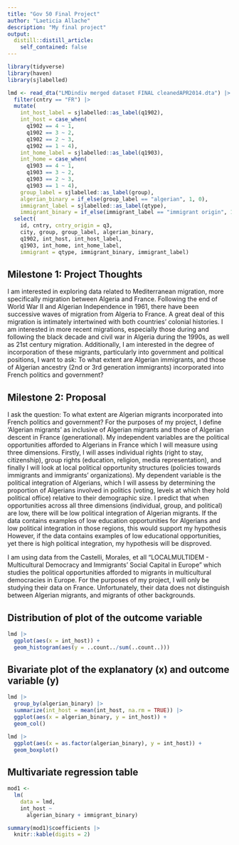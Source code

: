 ```yaml
---
title: "Gov 50 Final Project"
author: "Laeticia Allache"
description: "My final project"
output:
  distill::distill_article:
    self_contained: false
---
```


```r
library(tidyverse)
library(haven)
library(sjlabelled)

lmd <- read_dta("LMDindiv merged dataset FINAL cleanedAPR2014.dta") |> 
  filter(cntry == "FR") |>
  mutate(
    int_host_label = sjlabelled::as_label(q1902),
    int_host = case_when(
      q1902 == 4 ~ 1,
      q1902 == 3 ~ 2,
      q1902 == 2 ~ 3,
      q1902 == 1 ~ 4),
    int_home_label = sjlabelled::as_label(q1903),
    int_home = case_when(
      q1903 == 4 ~ 1,
      q1903 == 3 ~ 2,
      q1903 == 2 ~ 3,
      q1903 == 1 ~ 4),
    group_label = sjlabelled::as_label(group),
    algerian_binary = if_else(group_label == "algerian", 1, 0),
    immigrant_label = sjlabelled::as_label(qtype),
    immigrant_binary = if_else(immigrant_label == "immigrant origin", 1, 0)) |>
  select(
    id, cntry, cntry_origin = q3, 
    city, group, group_label, algerian_binary,
    q1902, int_host, int_host_label,
    q1903, int_home, int_home_label,
    immigrant = qtype, immigrant_binary, immigrant_label)
```


## Milestone 1: Project Thoughts

I am interested in exploring data related to Mediterranean migration, more specifically migration between Algeria and France. Following the end of World War II and Algerian Independence in 1961, there have been successive waves of migration from Algeria to France. A great deal of this migration is intimately intertwined with both countries' colonial histories. I am interested in more recent migrations, especially those during and following the black decade and civil war in Algeria during the 1990s, as well as 21st century migration. Additionally, I am interested in the degree of incorporation of these migrants, particularly into government and political positions, I want to ask: To what extent are Algerian immigrants, and those of Algerian ancestry (2nd or 3rd generation immigrants) incorporated into French politics and government?


## Milestone 2: Proposal

I ask the question: To what extent are Algerian migrants incorporated into French politics and government? For the purposes of my project, I define 'Algerian migrants' as inclusive of Algerian migrants and those of Algerian descent in France (generational). My independent variables are the political opportunities afforded to Algerians in France which I will measure using three dimensions. Firstly, I will asses individual rights (right to stay, citizenship), group rights (education, religion, media representation), and finally I will look at local political opportunity structures (policies towards immigrants and immigrants' organizations). My dependent variable is the political integration of Algerians, which I will assess by determining the proportion of Algerians involved in politics (voting, levels at which they hold political office) relative to their demographic size. 
I predict that when opportunities across all three dimensions (individual, group, and political) are low, there will be low political integration of Algerian migrants. If the data contains examples of low education opportunities for Algerians and low political integration in those regions, this would support my hypothesis However, if the data contains examples of low educational opportunities, yet there is high political integration, my hypothesis will be disproved.

I am using data from the Castelli, Morales, et all "LOCALMULTIDEM - Multicultural Democracy and Immigrants' Social Capital in Europe" which studies the political opportunities afforded to migrants in multicultural democracies in Europe. For the purposes of my project, I will only be studying their data on France. Unfortunately, their data does not distinguish between Algerian migrants, and migrants of other backgrounds.


## Distribution of plot of the outcome variable

```r
lmd |>
  ggplot(aes(x = int_host)) +
  geom_histogram(aes(y = ..count../sum(..count..)))
```


## Bivariate plot of the explanatory (x) and outcome variable (y)

```r
lmd |>
  group_by(algerian_binary) |>
  summarize(int_host = mean(int_host, na.rm = TRUE)) |>
  ggplot(aes(x = algerian_binary, y = int_host)) +
  geom_col()

lmd |>
  ggplot(aes(x = as.factor(algerian_binary), y = int_host)) +
  geom_boxplot()
```

## Multivariate regression table

```r
mod1 <- 
  lm(
    data = lmd,
    int_host ~
      algerian_binary + immigrant_binary)

summary(mod1)$coefficients |>
  knitr::kable(digits = 2)
```

